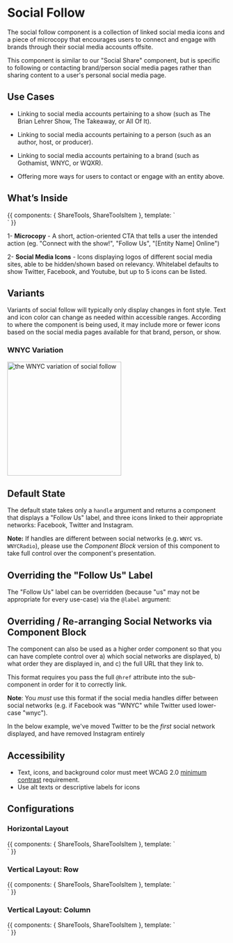 
<Meta title="Components/Molecules/Social Follow"/>

# Social Follow

The social follow component is a collection of linked social media icons and a piece of microcopy that encourages users to connect and engage with brands through their social media accounts offsite.

This component is similar to our "Social Share" component, but is specific to following or contacting brand/person social media pages rather than sharing content to a user's personal social media page.

## Use Cases

- Linking to social media accounts pertaining to a show (such as The Brian Lehrer Show, The Takeaway, or All Of It).

- Linking to social media accounts pertaining to a person (such as an author, host, or producer).

- Linking to social media accounts pertaining to a brand (such as Gothamist, WNYC, or WQXR).

- Offering more ways for users to contact or engage with an entity above.

## What’s Inside

<Canvas>
    <Story name="Horizontal">
        {{
            components: { ShareTools, ShareToolsItem },
     template: `
<div class="sbdocs-large-container sbdocs-container-margin">
<share-tools label="Connect">
<share-tools-item service="facebook" username="WNYC" />
<share-tools-item service="twitter" username="WNYC" />
<share-tools-item service="instagram" username="WNYC" />
<share-tools-item service="youtube" username="UCbysmY4hyViQAAYEzOR-uCQ" />
</share-tools>
</div>
`
        }}
    </Story>
</Canvas>

1- **Microcopy** - A short, action-oriented CTA that tells a user the intended action (eg. "Connect with the show!", "Follow Us", "[Entity Name] Online")

2- **Social Media Icons** - Icons displaying logos of different social media sites, able to be hidden/shown based on relevancy. Whitelabel defaults to show Twitter, Facebook, and Youtube, but up to 5 icons can be listed.

## Variants
Variants of social follow will typically only display changes in font style. Text and icon color can change as needed within accessible ranges. According to where the component is being used, it may include more or fewer icons based on the social media pages available for that brand, person, or show.

### WNYC Variation
<img alt="the WNYC variation of social follow" src="./images/Molecules-SocialFollow-WNYC.png" width="262"/>


## Default State

The default state takes only a `handle` argument and returns a component that
displays a "Follow Us" label, and three icons linked to their appropriate
networks: Facebook, Twitter and Instagram.

**Note:** If handles are different between social networks (e.g. `WNYC` vs.
`WNYCRadio`), please use the *Component Block* version of this component to take
full control over the component's presentation.



## Overriding the "Follow Us" Label

The "Follow Us" label can be overridden (because "us" may not be appropriate
for every use-case) via the `@label` argument:



## Overriding / Re-arranging Social Networks via Component Block

The component can also be used as a higher order component so that you can have
complete control over a) which social networks are displayed, b) what order
they are displayed in, and c) the full URL that they link to.

This format requires you pass the full `@href` attribute into the sub-component in
order for it to correctly link.

**Note**: You *must* use this format if the social media handles differ between
social networks (e.g. if Facebook was "WNYC" while Twitter used lower-case "wnyc").

In the below example, we've moved Twitter to be the *first* social network
displayed, and have removed Instagram entirely

## Accessibility
-   Text, icons, and background color must meet WCAG 2.0  [minimum contrast](https://www.w3.org/WAI/WCAG21/Understanding/contrast-minimum.html)  requirement.
-   Use alt texts or descriptive labels for icons

## Configurations

### Horizontal Layout
<Canvas>
    <Story name="Horizontal Layout">
        {{
            components: { ShareTools, ShareToolsItem },
     template: `
<div class="sbdocs-large-container sbdocs-container-margin">
<share-tools label="Connect">
<share-tools-item service="facebook" username="WNYC" />
<share-tools-item service="twitter" username="WNYC" />
<share-tools-item service="instagram" username="WNYC" />
<share-tools-item service="youtube" username="UCbysmY4hyViQAAYEzOR-uCQ" />
</share-tools>
</div>
`
        }}
    </Story>
</Canvas>

### Vertical Layout: Row
<Canvas>
    <Story name="Vertical Layout: Row">
        {{
            components: { ShareTools, ShareToolsItem },
     template: `
<div class="sbdocs-large-container sbdocs-container-margin">
<share-tools label="Connect" layout="vertical">
<share-tools-item service="email" link="mailto:test@test.com" />
<share-tools-item service="facebook" link="https://www.facebook.com/npratc/" />
<share-tools-item service="twitter" link="https://twitter.com/npratc/" />
<share-tools-item service="instagram" link="https://www.instagram.com/npratc/"/>
<share-tools-item service="newsletter" link="https://www.mailchimp.com"/>
</share-tools>
</div>
`
        }}
    </Story>
</Canvas>

### Vertical Layout: Column
<Canvas>
    <Story name="Vertical Layout: Column">
        {{
            components: { ShareTools, ShareToolsItem },
     template: `
<div class="sbdocs-large-container sbdocs-container-margin">
<share-tools layout="column">
<share-tools-item service="email" link="mailto:test@test.com" />
<share-tools-item service="facebook" link="https://www.facebook.com/npratc/" />
<share-tools-item service="twitter" link="https://twitter.com/npratc/" />
<share-tools-item service="instagram" link="https://www.instagram.com/npratc/"/>
<share-tools-item service="newsletter" link="https://www.mailchimp.com"/>
</share-tools>
</div>
`
        }}
    </Story>
</Canvas>

